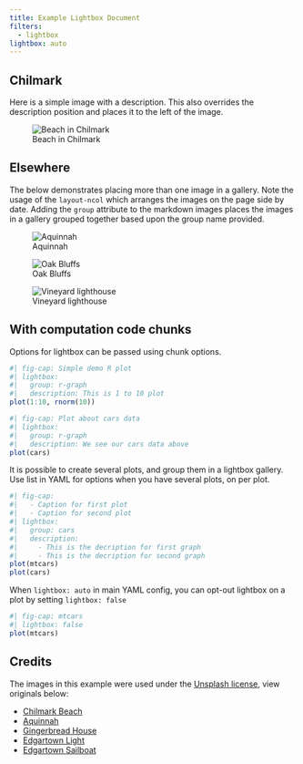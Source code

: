 ```yaml
---
title: Example Lightbox Document
filters:
  - lightbox
lightbox: auto
---
```


## Chilmark

Here is a simple image with a description. This also overrides the
description position and places it to the left of the image.

![Beach in
Chilmark](images/mv-0.jpg){description="Chilmark has a reputation as having some of the best beaches on Martha's Vineyard. Chilmark beaches are resident only in the summer, so be sure to have your proof of residency ready if you'd like to visit one of these special places. _credit:_ [Chilmark Beach](https://unsplash.com/photos/VBDJGOMCwps)"
desc-position="left"}

## Elsewhere

The below demonstrates placing more than one image in a gallery. Note
the usage of the `layout-ncol` which arranges the images on the page
side by date. Adding the `group` attribute to the markdown images places
the images in a gallery grouped together based upon the group name
provided.

::: {layout="[[1, 1], [1]]"}
![Aquinnah](images/mv-1.jpg){group="elsewhere"
description="The waves break off the coast of Aquinnah on a beautiful summer day."}

![Oak Bluffs](images/mv-3.jpg){group="elsewhere"
description="Oak Bluffs is famous for its Gingerbread cottages, busy town center, and party like atmosphere."}

![Vineyard lighthouse](images/mv-2.jpg){group="elsewhere"
description="The Edgartown Lighthouse is a short walk from downtown and has beautiful views over the entrance to Edgartown Harbor."}
:::

## With computation code chunks

Options for lightbox can be passed using chunk options.

```r
#| fig-cap: Simple demo R plot
#| lightbox:
#|   group: r-graph
#|   description: This is 1 to 10 plot
plot(1:10, rnorm(10))
```

```r
#| fig-cap: Plot about cars data
#| lightbox:
#|   group: r-graph
#|   description: We see our cars data above
plot(cars)
```

It is possible to create several plots, and group them in a lightbox gallery. Use list in YAML for options when you have several plots, on per plot.
```r
#| fig-cap:
#|   - Caption for first plot
#|   - Caption for second plot
#| lightbox:
#|   group: cars
#|   description:
#|     - This is the decription for first graph
#|     - This is the decription for second graph
plot(mtcars)
plot(cars)
```

When `lightbox: auto` in main YAML config, you can opt-out lightbox on a plot by setting `lightbox: false`

```r
#| fig-cap: mtcars
#| lightbox: false
plot(mtcars)
```

## Credits

The images in this example were used under the [Unsplash
license](https://unsplash.com/license), view originals below:

-   [Chilmark Beach](https://unsplash.com/photos/VBDJGOMCwps)
-   [Aquinnah](https://unsplash.com/photos/2iQnDPLIXwU)
-   [Gingerbread House](https://unsplash.com/photos/HQEtvlNzUyA)
-   [Edgartown Light](https://unsplash.com/photos/f59MyOfLpi8)
-   [Edgartown Sailboat](https://unsplash.com/photos/IiLiz7XpQpI)